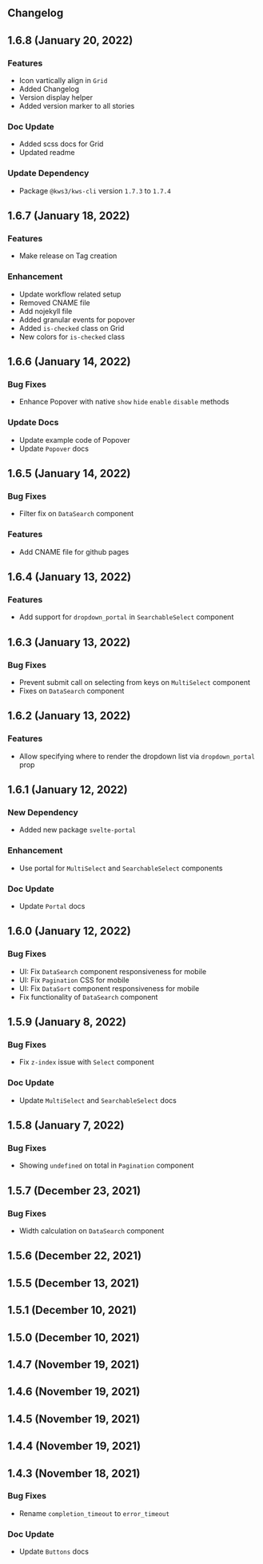 


<Version />

<Meta
  title="Changelog"
/>

## Changelog

## 1.6.8  (January 20, 2022)

### Features
- Icon vartically align in `Grid`
- Added Changelog
- Version display helper
- Added version marker to all stories

### Doc Update
- Added scss docs for Grid
- Updated readme

### Update Dependency
- Package `@kws3/kws-cli` version `1.7.3` to `1.7.4`

## 1.6.7  (January 18, 2022)
### Features
- Make release on Tag creation

### Enhancement
- Update workflow related setup
- Removed CNAME file
- Add nojekyll file
- Added granular events for popover
- Added `is-checked` class on Grid
- New colors for `is-checked` class

## 1.6.6  (January 14, 2022)


### Bug Fixes
- Enhance Popover with native `show` `hide` `enable` `disable` methods
### Update Docs 
- Update example code of Popover
- Update `Popover` docs

## 1.6.5  (January 14, 2022)

### Bug Fixes
- Filter fix on `DataSearch` component
### Features
- Add CNAME file for github pages

## 1.6.4  (January 13, 2022)


### Features
- Add support for `dropdown_portal` in `SearchableSelect` component
## 1.6.3  (January 13, 2022)

### Bug Fixes
- Prevent submit call on selecting from keys on `MultiSelect` component
- Fixes on `DataSearch` component

## 1.6.2  (January 13, 2022)


### Features
- Allow specifying where to render the dropdown list via `dropdown_portal` prop

## 1.6.1  (January 12, 2022)


### New Dependency
- Added new package `svelte-portal`
### Enhancement
- Use portal for `MultiSelect` and `SearchableSelect` components
### Doc Update
- Update `Portal` docs

## 1.6.0  (January 12, 2022)


### Bug Fixes
- UI: Fix `DataSearch` component responsiveness for mobile
- UI: Fix `Pagination` CSS for mobile
- UI: Fix `DataSort` component responsiveness for mobile
- Fix functionality of `DataSearch` component

## 1.5.9  (January 8, 2022)


### Bug Fixes
- Fix `z-index` issue with `Select` component
### Doc Update
- Update `MultiSelect` and `SearchableSelect` docs

## 1.5.8  (January 7, 2022)


### Bug Fixes
- Showing `undefined` on total in `Pagination` component

## 1.5.7  (December 23, 2021)

### Bug Fixes
- Width calculation on `DataSearch` component

## 1.5.6  (December 22, 2021)


## 1.5.5  (December 13, 2021)


## 1.5.1  (December 10, 2021)


## 1.5.0  (December 10, 2021)


## 1.4.7  (November 19, 2021)


## 1.4.6  (November 19, 2021)


## 1.4.5  (November 19, 2021)


## 1.4.4  (November 19, 2021)


## 1.4.3  (November 18, 2021)
### Bug Fixes
- Rename `completion_timeout` to `error_timeout`
### Doc Update
- Update `Buttons` docs